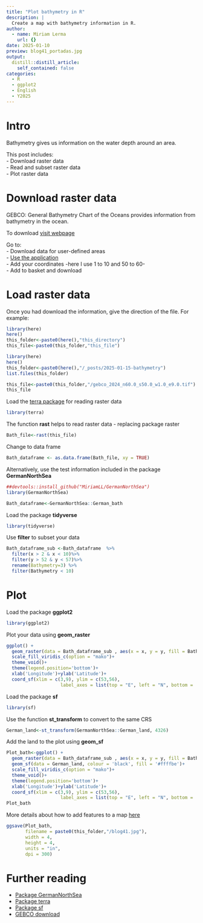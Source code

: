 ```yaml
---
title: "Plot bathymetry in R"
description: |
  Create a map with bathymetry information in R.
author:
  - name: Miriam Lerma
    url: {}
date: 2025-01-10
preview: blog41_portadas.jpg
output:
  distill::distill_article:
    self_contained: false
categories:
  - R
  - ggplot2
  - English
  - Y2025
---
```


# Intro

Bathymetry gives us information on the water depth around an area.

This post includes:  
- Download raster data   
- Read and subset raster data  
- Plot raster data  

# Download raster data

GEBCO: General Bathymetry Chart of the Oceans provides information from bathymetry in the ocean.

To download [visit webpage](https://www.gebco.net/data_and_products/gridded_bathymetry_data/#area)

Go to:  
- Download data for user-defined areas  
- [Use the application](https://download.gebco.net/)  
- Add your coordinates -here I use 1 to 10 and 50 to 60-  
- Add to basket and download

# Load raster data

Once you had download the information, give the direction of the file. For example:

```r
library(here)
here()
this_folder<-paste0(here(),"this_directory")
this_file<-paste0(this_folder,"this_file")
```

```r
library(here)
here()
this_folder<-paste0(here(),"/_posts/2025-01-15-bathymetry")
list.files(this_folder)
```

```r
this_file<-paste0(this_folder,"/gebco_2024_n60.0_s50.0_w1.0_e9.0.tif")
this_file
```

Load the [terra package](https://datacarpentry.org/r-raster-vector-geospatial/01-raster-structure.html) for reading raster data

```r
library(terra)
```

The function **rast** helps to read raster data - replacing package raster

```r
Bath_file<-rast(this_file)
```

Change to data frame

```r
Bath_dataframe <- as.data.frame(Bath_file, xy = TRUE)
```

Alternatively, use the test information included in the package **GermanNorthSea**

```r
##devtools::install_github("MiriamLL/GermanNorthSea")
library(GermanNorthSea)
```

```r
Bath_dataframe<-GermanNorthSea::German_bath
```

Load the package **tidyverse** 

```r
library(tidyverse)
```

Use **filter** to subset your data 

```r
Bath_dataframe_sub <-Bath_dataframe  %>%
  filter(x > 2 & x < 10)%>%
  filter(y > 52 & y < 57)%>%
  rename(Bathymetry=3) %>%
  filter(Bathymetry < 10)
```


# Plot

Load the package **ggplot2** 

```r
library(ggplot2)
```

Plot your data using **geom_raster**

```r
ggplot() +
  geom_raster(data = Bath_dataframe_sub , aes(x = x, y = y, fill = Bathymetry)) +
  scale_fill_viridis_c(option = "mako")+
  theme_void()+
  theme(legend.position='bottom')+
  xlab('Longitude')+ylab('Latitude')+
  coord_sf(xlim = c(3,9), ylim = c(53,56),
                    label_axes = list(top = "E", left = "N", bottom = 'E', right='N'))

```


Load the package **sf**

```r
library(sf)
```
Use the function **st_transform** to convert to the same CRS

```r
German_land<-st_transform(GermanNorthSea::German_land, 4326)
```

Add the land to the plot using **geom_sf**

```r
Plot_bath<-ggplot() +
  geom_raster(data = Bath_dataframe_sub , aes(x = x, y = y, fill = Bathymetry)) +
  geom_sf(data = German_land, colour = 'black', fill = '#ffffbe')+
  scale_fill_viridis_c(option = "mako")+
  theme_void()+
  theme(legend.position='bottom')+
  xlab('Longitude')+ylab('Latitude')+
  coord_sf(xlim = c(3,9), ylim = c(53,56),
                    label_axes = list(top = "E", left = "N", bottom = 'E', right='N'))
Plot_bath
```

More details about how to add features to a map [here](https://www.miriam-lerma.com/posts/2023-03-04-mapping-in-r/)

```r
ggsave(Plot_bath,
       filename = paste0(this_folder,"/blog41.jpg"),
       width = 4, 
       height = 4, 
       units = "in",
       dpi = 300)
```

# Further reading

- [Package GermanNorthSea](https://github.com/MiriamLL/GermanNorthSea)
- [Package terra](https://rspatial.github.io/terra/) 
- [Package sf](https://r-spatial.github.io/sf/)
- [GEBCO download](https://download.gebco.net/)

